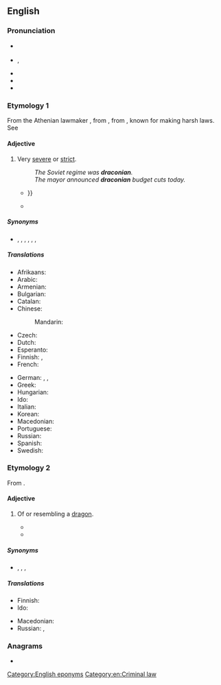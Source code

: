 ==English==
{{was wotd|2009|May|16}}

===Pronunciation===
* {{a|UK}} {{IPA|en|/dɹəˈkəʊ.ni.ən/|/dɹækˈəʊ.ni.ən/}}
* {{a|US}} {{enPR|drā-kō'ni-ən, drə-}}, {{IPA|en|/dɹeɪˈkoʊ.ni.ən/|/dɹəˈkoʊ.ni.ən/}}
* {{audio|en|en-us-draconian+.ogg|Audio (US)}}
* {{audio|en|en-us-draconian.ogg|Audio (US)}}
* {{rhymes|en|əʊniən|s=4}}

===Etymology 1===
From the Athenian lawmaker {{w|Draco (lawgiver)|Draco}}, from {{bor|en|la|Dracō}}, from {{bor|en|grc|Δράκων}}, known for making harsh laws. See {{m|grc|δράκων||dragon}}

====Adjective====
{{en-adj}}

# Very [[severe]] or [[strict]].
#: ''The Soviet regime was '''draconian'''.''
#: ''The mayor announced '''draconian''' budget cuts today.''
#* {{quote-text|en|year=2009|author=Stuart Macintyre|title=A Concise History of Australia|page=125|passage=The conflict in the countryside resulted in a far more '''draconian''' punishment. The Southern Cross flag flew over the camps of striking shearers, who in revenge for their victimisation burned grass, fences, buildings and even riverboats{{...}}}}
#* {{quote-journal|en|date=2020 April 8|author=Howard Johnston|title=East-ended? When the ECML was at risk|journal=Rail|page=65|text=Perhaps lessons had already been learned from the '''Draconian''' infrastructure cuts on the Waterloo-Exeter route.}}

=====Synonyms=====
* {{sense|very severe}} {{l|en|cruel}}, {{l|en|hard}}, {{l|en|harsh}}, {{l|en|Orwellian}}, {{l|en|rigid}}, {{l|en|strict}}, {{l|en|stringent}}

=====Translations=====
{{trans-top|severe, oppressive or strict}}
* Afrikaans: {{t|af|drakonies}}
* Arabic: {{t|ar|شَدِيد الْقُسْوَة}}
* Armenian: {{t+|hy|դրակոնյան}}
* Bulgarian: {{t|bg|драконовски}}
* Catalan: {{t+|ca|draconià}}
* Chinese:
*: Mandarin: {{t|cmn|嚴苛的|sc=Hani}}
* Czech: {{t|cs|drakonický}}
* Dutch: {{t+|nl|draconisch}}
* Esperanto: {{t|eo|drakona}}
* Finnish: {{t|fi|[[erittäin]] [[ankara]]}}, {{t+|fi|drakoninen}}
* French: {{t+|fr|draconien}}
{{trans-mid}}
* German: {{t+|de|drakonisch}}, {{t+|de|drastisch}}, {{t+|de|entschieden}}
* Greek: {{t+|el|δρακόντειος}}
* Hungarian: {{t+|hu|drákói}}
* Ido: {{t+|io|drakonala}}
* Italian: {{t+|it|draconiano}}
* Korean: {{t+|ko|엄격(嚴格)하다}}
* Macedonian: {{t|mk|драконски|m}}
* Portuguese: {{t+|pt|draconiano}}
* Russian: {{t+|ru|драко́новский}}
* Spanish: {{t+|es|draconiano}}
* Swedish: {{t+|sv|drakonisk}}
{{trans-bottom}}

===Etymology 2===
From {{bor|en|la|dracō||dragon}}.

====Adjective====
{{en-adj}}

# {{lb|en|obsolete|except in fiction}} Of or resembling a [[dragon]].
#* {{quote-book|en|2006|Steven Erikson|Deadhouse Gates, Book Two|pageurl=http://books.google.com/books?id=Oxnv04gItNAC&pg=PA384|page=384|isbn=0765348799
|passage=The dragon came low to the earth. It defied every image of a '''draconian''' being Kulp had ever seen.}}
#* {{quote-text|en|year=2009|author=Jacob Silvia|title=Qhoenix|page=73|passage=A large sandwyrm (which isn't to be confused with a sandworm) popped its '''draconian''' head from the earth.}}

=====Synonyms=====
* {{sense|resembling a dragon}} {{l|en|draconic}}, {{l|en|draconine}}, {{l|en|dragonish}}, {{l|en|dragonlike}}

=====Translations=====
{{trans-top|of or resembling a dragon}}
* Finnish: {{t|fi|[[lohikäärme]][[-mainen|mäinen]]}}
* Ido: {{t|io|drakala}}
{{trans-mid}}
* Macedonian: {{t|mk|змејски|m}}
* Russian: {{t+|ru|драко́ний}}, {{t+|ru|драко́новский}}
{{trans-bottom}}

===Anagrams===
* {{anagrams|en|a=aacdinnor|Conradian|Rinconada|noncardia}}

[[Category:English eponyms]]
[[Category:en:Criminal law]]